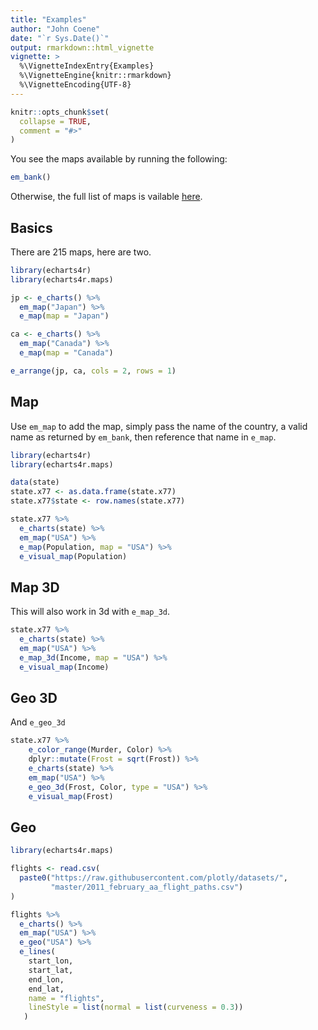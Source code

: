 ```yaml
---
title: "Examples"
author: "John Coene"
date: "`r Sys.Date()`"
output: rmarkdown::html_vignette
vignette: >
  %\VignetteIndexEntry{Examples}
  %\VignetteEngine{knitr::rmarkdown}
  %\VignetteEncoding{UTF-8}
---
```


```r
knitr::opts_chunk$set(
  collapse = TRUE,
  comment = "#>"
)
```

You see the maps available by running the following:

```r
em_bank()
```

Otherwise, the full list of maps is vailable [here](articles/bank.html).

## Basics

There are 215 maps, here are two.

```r
library(echarts4r)
library(echarts4r.maps)

jp <- e_charts() %>%
  em_map("Japan") %>% 
  e_map(map = "Japan")

ca <- e_charts() %>%
  em_map("Canada") %>% 
  e_map(map = "Canada")

e_arrange(jp, ca, cols = 2, rows = 1)
```

## Map

Use `em_map` to add the map, simply pass the name of the country, a valid name as returned by `em_bank`, then reference that name in `e_map`.

```r
library(echarts4r)
library(echarts4r.maps)

data(state)
state.x77 <- as.data.frame(state.x77)
state.x77$state <- row.names(state.x77)

state.x77 %>% 
  e_charts(state) %>%
  em_map("USA") %>% 
  e_map(Population, map = "USA") %>% 
  e_visual_map(Population)
```

## Map 3D

This will also work in 3d with `e_map_3d`.

```r
state.x77 %>% 
  e_charts(state) %>%
  em_map("USA") %>% 
  e_map_3d(Income, map = "USA") %>% 
  e_visual_map(Income)
```

## Geo 3D

And `e_geo_3d`

```r
state.x77 %>% 
    e_color_range(Murder, Color) %>% 
    dplyr::mutate(Frost = sqrt(Frost)) %>% 
    e_charts(state) %>%
    em_map("USA") %>% 
    e_geo_3d(Frost, Color, type = "USA") %>% 
    e_visual_map(Frost)
```

## Geo

```r
library(echarts4r.maps)

flights <- read.csv(
  paste0("https://raw.githubusercontent.com/plotly/datasets/",
         "master/2011_february_aa_flight_paths.csv")
)

flights %>% 
  e_charts() %>% 
  em_map("USA") %>%
  e_geo("USA") %>% 
  e_lines(
    start_lon, 
    start_lat, 
    end_lon, 
    end_lat,
    name = "flights",
    lineStyle = list(normal = list(curveness = 0.3))
   )
```


